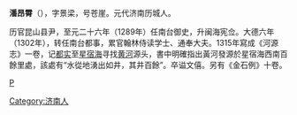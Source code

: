 
{{unreferenced|time=2011-10-19T11:14:13+00:00}}
'''潘昂霄'''（{{bd|?||?|}}），字景梁，号苍崖。元代济南历城人。

历官昆山县尹，至元二十六年（1289年）任南台御史，升闽海宪佥。大德六年（1302年），转任南台都事，累官翰林侍读学士、通奉大夫。1315年寫成《河源志》一卷，记[[都实|都实]]至[[星宿海|星宿海]]寻找[[黄河|黄河]]源头，書中明確指出黃河發源於星宿海西南百餘里處，該處有“水從地湧出如井，其井百餘”。卒谥文僖。另有《金石例》十卷。

[[category:元朝政治人物|P]]
[[Category:济南人|Category:济南人]]